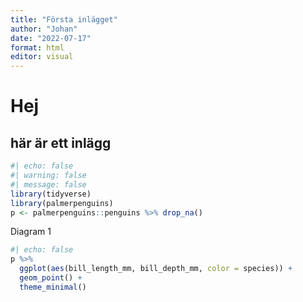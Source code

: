 ```yaml
---
title: "Första inlägget"
author: "Johan"
date: "2022-07-17"
format: html
editor: visual
---
```


# Hej

## här är ett inlägg

```r
#| echo: false
#| warning: false
#| message: false
library(tidyverse)
library(palmerpenguins)
p <- palmerpenguins::penguins %>% drop_na()
```

Diagram 1

```r
#| echo: false
p %>% 
  ggplot(aes(bill_length_mm, bill_depth_mm, color = species)) +
  geom_point() +
  theme_minimal()
```
